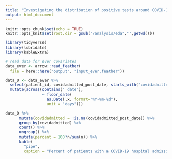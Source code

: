 ```yaml
---
title: "Investigating the distribution of positive tests around COVID-19 hospitalisations"
output: html_document
---
```


```r
knitr::opts_chunk$set(echo = TRUE)
knitr::opts_knit$set(root.dir = gsub("/analysis/eda","",getwd()))
```

```r
library(tidyverse)
library(lubridate)
library(kableExtra)
```

```r
# read data for ever covariates
data_ever <- arrow::read_feather(
  file = here::here("output", "input_ever.feather")) 

data_0 <- data_ever %>%
  select(patient_id, covidadmitted_post_date, starts_with("covidadmitted_postest")) %>%
  mutate(across(contains("_date"), 
                ~ floor_date(
                  as.Date(.x, format="%Y-%m-%d"),
                  unit = "days"))) 
```

```r
data_0 %>%
      mutate(covidadmitted = !is.na(covidadmitted_post_date)) %>%
      group_by(covidadmitted) %>%
      count() %>%
      ungroup() %>%
      mutate(percent = 100*n/sum(n)) %>%
      kable(
        "pipe",
        caption = "Percent of patients with a COVID-19 hospital admission")
```


